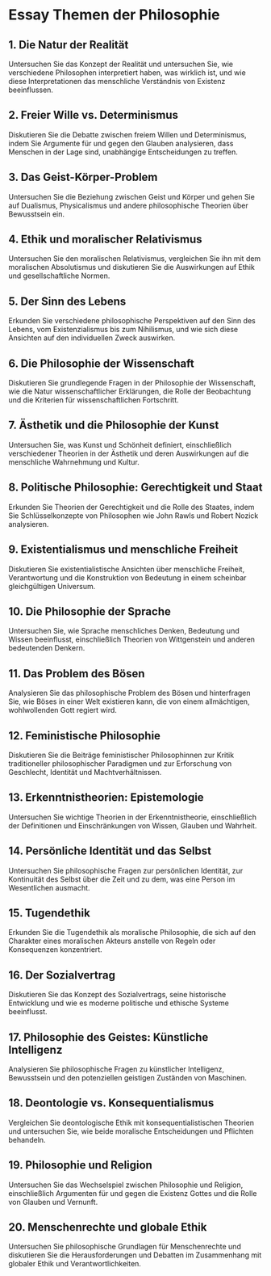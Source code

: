 # Essay Themen der Philosophie


<div style={{ width: "100%", padding: 20, height: "70vh" }}>
  <Chat
    welcome={"Hallo, über welches Thema möchten Sie diskutieren oder eine Arbeit erstellen?"}
    teacherName={"Alex"}
    systemPrompt={"Bitte helfen Sie diesem Benutzer dabei, das gewünschte Essay-Thema zu finden!"}
  />
</div>

## 1. Die Natur der Realität

Untersuchen Sie das Konzept der Realität und untersuchen Sie, wie verschiedene Philosophen interpretiert haben, was wirklich ist, und wie diese Interpretationen das menschliche Verständnis von Existenz beeinflussen.

## 2. Freier Wille vs. Determinismus

Diskutieren Sie die Debatte zwischen freiem Willen und Determinismus, indem Sie Argumente für und gegen den Glauben analysieren, dass Menschen in der Lage sind, unabhängige Entscheidungen zu treffen.

## 3. Das Geist-Körper-Problem

Untersuchen Sie die Beziehung zwischen Geist und Körper und gehen Sie auf Dualismus, Physicalismus und andere philosophische Theorien über Bewusstsein ein.

## 4. Ethik und moralischer Relativismus

Untersuchen Sie den moralischen Relativismus, vergleichen Sie ihn mit dem moralischen Absolutismus und diskutieren Sie die Auswirkungen auf Ethik und gesellschaftliche Normen.

## 5. Der Sinn des Lebens

Erkunden Sie verschiedene philosophische Perspektiven auf den Sinn des Lebens, vom Existenzialismus bis zum Nihilismus, und wie sich diese Ansichten auf den individuellen Zweck auswirken.

## 6. Die Philosophie der Wissenschaft

Diskutieren Sie grundlegende Fragen in der Philosophie der Wissenschaft, wie die Natur wissenschaftlicher Erklärungen, die Rolle der Beobachtung und die Kriterien für wissenschaftlichen Fortschritt.

## 7. Ästhetik und die Philosophie der Kunst

Untersuchen Sie, was Kunst und Schönheit definiert, einschließlich verschiedener Theorien in der Ästhetik und deren Auswirkungen auf die menschliche Wahrnehmung und Kultur.

## 8. Politische Philosophie: Gerechtigkeit und Staat

Erkunden Sie Theorien der Gerechtigkeit und die Rolle des Staates, indem Sie Schlüsselkonzepte von Philosophen wie John Rawls und Robert Nozick analysieren.

## 9. Existentialismus und menschliche Freiheit

Diskutieren Sie existentialistische Ansichten über menschliche Freiheit, Verantwortung und die Konstruktion von Bedeutung in einem scheinbar gleichgültigen Universum.

## 10. Die Philosophie der Sprache

Untersuchen Sie, wie Sprache menschliches Denken, Bedeutung und Wissen beeinflusst, einschließlich Theorien von Wittgenstein und anderen bedeutenden Denkern.

## 11. Das Problem des Bösen

Analysieren Sie das philosophische Problem des Bösen und hinterfragen Sie, wie Böses in einer Welt existieren kann, die von einem allmächtigen, wohlwollenden Gott regiert wird.

## 12. Feministische Philosophie

Diskutieren Sie die Beiträge feministischer Philosophinnen zur Kritik traditioneller philosophischer Paradigmen und zur Erforschung von Geschlecht, Identität und Machtverhältnissen.

## 13. Erkenntnistheorien: Epistemologie

Untersuchen Sie wichtige Theorien in der Erkenntnistheorie, einschließlich der Definitionen und Einschränkungen von Wissen, Glauben und Wahrheit.

## 14. Persönliche Identität und das Selbst

Untersuchen Sie philosophische Fragen zur persönlichen Identität, zur Kontinuität des Selbst über die Zeit und zu dem, was eine Person im Wesentlichen ausmacht.

## 15. Tugendethik

Erkunden Sie die Tugendethik als moralische Philosophie, die sich auf den Charakter eines moralischen Akteurs anstelle von Regeln oder Konsequenzen konzentriert.

## 16. Der Sozialvertrag

Diskutieren Sie das Konzept des Sozialvertrags, seine historische Entwicklung und wie es moderne politische und ethische Systeme beeinflusst.

## 17. Philosophie des Geistes: Künstliche Intelligenz

Analysieren Sie philosophische Fragen zu künstlicher Intelligenz, Bewusstsein und den potenziellen geistigen Zuständen von Maschinen.

## 18. Deontologie vs. Konsequentialismus

Vergleichen Sie deontologische Ethik mit konsequentialistischen Theorien und untersuchen Sie, wie beide moralische Entscheidungen und Pflichten behandeln.

## 19. Philosophie und Religion

Untersuchen Sie das Wechselspiel zwischen Philosophie und Religion, einschließlich Argumenten für und gegen die Existenz Gottes und die Rolle von Glauben und Vernunft.

## 20. Menschenrechte und globale Ethik

Untersuchen Sie philosophische Grundlagen für Menschenrechte und diskutieren Sie die Herausforderungen und Debatten im Zusammenhang mit globaler Ethik und Verantwortlichkeiten.

